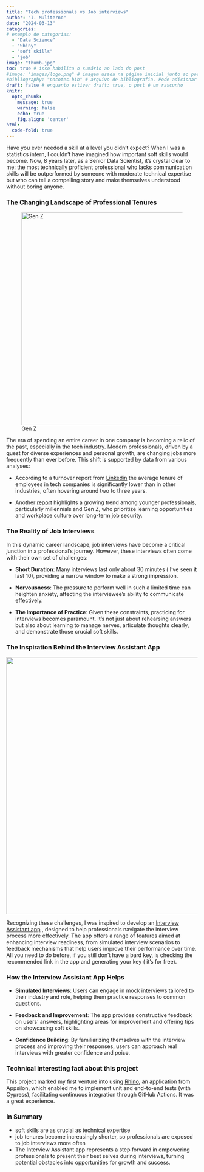 ```yaml
---
title: "Tech professionals vs Job interviews"
author: "I. Muliterno"
date: "2024-03-13" 
categories: 
# exemplo de categorias:
  - "Data Science"
  - "Shiny"
  - "soft skills"
  - "job"
image: "thumb.jpg"  
toc: true # isso habilita o sumário ao lado do post
#image: "images/logo.png" # imagem usada na página inicial junto ao post
#bibliography: "pacotes.bib" # arquivo de bibliografia. Pode adicionar mais arquivos!
draft: false # enquanto estiver draft: true, o post é um rascunho
knitr: 
  opts_chunk: 
    message: true
    warning: false
    echo: true
    fig.align: 'center'
html:
  code-fold: true
---
```


Have you ever needed a skill at a level you didn't expect? When I was a statistics intern, I couldn't have imagined how important soft skills would become. Now, 8 years later, as a Senior Data Scientist, it's crystal clear to me: the most technically proficient professional who lacks communication skills will be outperformed by someone with moderate technical expertise but who can tell a compelling story and make themselves understood without boring anyone.

### **The Changing Landscape of Professional Tenures**

![Gen Z](genz.jpg){fig-align="center" width="561"}

The era of spending an entire career in one company is becoming a relic of the past, especially in the tech industry. Modern professionals, driven by a quest for diverse experiences and personal growth, are changing jobs more frequently than ever before. This shift is supported by data from various analyses:

-   According to a turnover report from [Linkedin](https://www.linkedin.com/business/talent/blog/talent-strategy/industries-with-the-highest-turnover-rates) the average tenure of employees in tech companies is significantly lower than in other industries, often hovering around two to three years.

-   Another [report](https://anz.peoplemattersglobal.com/article/employee-engagement/job-loyalty-on-the-decline-are-gen-z-less-committed-to-long-term-employment-37627) highlights a growing trend among younger professionals, particularly millennials and Gen Z, who prioritize learning opportunities and workplace culture over long-term job security.

### **The Reality of Job Interviews**

In this dynamic career landscape, job interviews have become a critical junction in a professional's journey. However, these interviews often come with their own set of challenges:

-   **Short Duration**: Many interviews last only about 30 minutes ( I've seen it last 10), providing a narrow window to make a strong impression.

-   **Nervousness**: The pressure to perform well in such a limited time can heighten anxiety, affecting the interviewee's ability to communicate effectively.

-   **The Importance of Practice**: Given these constraints, practicing for interviews becomes paramount. It's not just about rehearsing answers but also about learning to manage nerves, articulate thoughts clearly, and demonstrate those crucial soft skills.

### **The Inspiration Behind the Interview Assistant App**

![](app.PNG){width="677"}

Recognizing these challenges, I was inspired to develop an [Interview Assistant app](https://ianmuliterno.shinyapps.io/interview_assistant/) , designed to help professionals navigate the interview process more effectively. The app offers a range of features aimed at enhancing interview readiness, from simulated interview scenarios to feedback mechanisms that help users improve their performance over time. All you need to do before, if you still don't have a bard key, is checking the recommended link in the app and generating your key ( it's for free).

### **How the Interview Assistant App Helps**

-   **Simulated Interviews**: Users can engage in mock interviews tailored to their industry and role, helping them practice responses to common questions.

-   **Feedback and Improvement**: The app provides constructive feedback on users' answers, highlighting areas for improvement and offering tips on showcasing soft skills.

-   **Confidence Building**: By familiarizing themselves with the interview process and improving their responses, users can approach real interviews with greater confidence and poise.

### **Technical interesting fact about this project**

This project marked my first venture into using [Rhino](https://appsilon.github.io/rhino/), an application from Appsilon, which enabled me to implement unit and end-to-end tests (with Cypress), facilitating continuous integration through GitHub Actions. It was a great experience.

### **In Summary**

-   soft skills are as crucial as technical expertise
-   job tenures become increasingly shorter, so professionals are exposed to job interviews more often
-   The Interview Assistant app represents a step forward in empowering professionals to present their best selves during interviews, turning potential obstacles into opportunities for growth and success.
